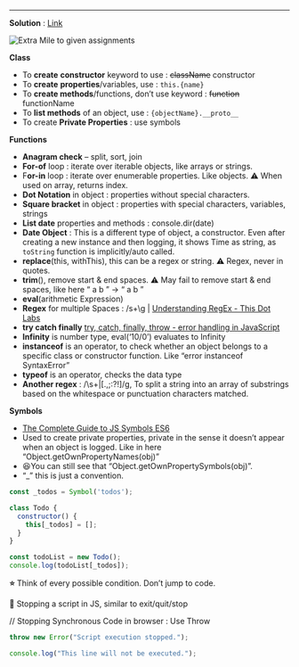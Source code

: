
---


**Solution** : [Link](https://github.com/madhavanand-github/Week-1-assignment)


![Extra Mile to given assignments](https://prod-files-secure.s3.us-west-2.amazonaws.com/dd624914-6876-4b58-9694-424f7aa5e22a/15328719-2a6f-4369-a891-ce2a0e7edf45/Screenshot_2023-06-22_at_9.29.14_PM.png?X-Amz-Algorithm=AWS4-HMAC-SHA256&X-Amz-Content-Sha256=UNSIGNED-PAYLOAD&X-Amz-Credential=AKIAT73L2G45HZZMZUHI%2F20240206%2Fus-west-2%2Fs3%2Faws4_request&X-Amz-Date=20240206T002323Z&X-Amz-Expires=3600&X-Amz-Signature=713b4707f94223784d4221de1bbe34ea759d63923eba94e0c64ac581a35033bb&X-Amz-SignedHeaders=host&x-id=GetObject)


**Class**

- To **create** **constructor** keyword to use : ~~className~~ constructor
- To **create** **properties**/variables, use : `this.{name}`
- To **create methods**/functions, don’t use keyword : ~~function~~ functionName
- To **list methods** of an object, use : `{objectName}.__proto__`
- To create **Private Properties** : use symbols

**Functions**

- **Anagram check** – split, sort, join
- **For-of** loop : iterate over iterable objects, like arrays or strings.
- F**or-in** loop : iterate over enumerable properties. Like objects. ⚠️ When used on array, returns index.
- **Dot Notation** in object : properties without special characters.
- **Square bracket** in object : properties with special characters, variables, strings
- **List date** properties and methods : console.dir(date)
- **Date Object** : This is a different type of object, a constructor. Even after creating a new instance and then logging, it shows Time as string, as `toString` function is implicitly/auto called.
- **replace**(this, withThis), this can be a regex or string. ⚠️ Regex, never in quotes.
- **trim**(), remove start & end spaces. ⚠️ May fail to remove start & end spaces, like here “ a b ” → “ a b ”
- **eval**(arithmetic Expression)
- **Regex** for multiple Spaces : \/s+\g | [Understanding RegEx - This Dot Labs](https://www.thisdot.co/blog/understanding-regex/)
- **try catch finally** [try, catch, finally, throw - error handling in JavaScript](https://youtu.be/cFTFtuEQ-10)
- **Infinity** is number type, eval(‘10/0’) evaluates to Infinity
- **instanceof** is an operator, to check whether an object belongs to a specific class or constructor function. Like “error instanceof SyntaxError”
- **typeof** is an operator, checks the data type
- **Another regex** : /\s+|[.,;:?!]/g, To split a string into an array of substrings based on the whitespace or punctuation characters matched.

**Symbols**

- [The Complete Guide to JS Symbols ES6](https://youtu.be/4J5hnOCj69w)
- Used to create private properties, private in the sense it doesn’t appear when an object is logged. Like in here “Object.getOwnPropertyNames(obj)”
- 😆You can still see that “Object.getOwnPropertySymbols(obj)”.
- “_” this is just a convention.

```javascript
const _todos = Symbol('todos');

class Todo {
  constructor() {
    this[_todos] = [];
  }
}

const todoList = new Todo();
console.log(todoList[_todos]);
```


**⭐** Think of every possible condition. Don’t jump to code.


🚀 Stopping a script in JS, similar to exit/quit/stop


// Stopping Synchronous Code in browser : Use Throw


```javascript
throw new Error("Script execution stopped.");

console.log("This line will not be executed.");
```

